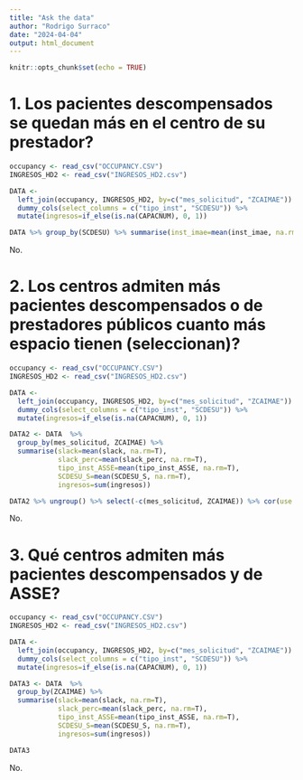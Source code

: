 ```yaml
---
title: "Ask the data"
author: "Rodrigo Surraco"
date: "2024-04-04"
output: html_document
---
```


```r
knitr::opts_chunk$set(echo = TRUE)
```

# 1. Los pacientes descompensados se quedan más en el centro de su prestador?

```r

occupancy <- read_csv("OCCUPANCY.CSV")
INGRESOS_HD2 <- read_csv("INGRESOS_HD2.csv")

DATA <- 
  left_join(occupancy, INGRESOS_HD2, by=c("mes_solicitud", "ZCAIMAE")) %>% 
  dummy_cols(select_columns = c("tipo_inst", "SCDESU")) %>% 
  mutate(ingresos=if_else(is.na(CAPACNUM), 0, 1))

DATA %>% group_by(SCDESU) %>% summarise(inst_imae=mean(inst_imae, na.rm=T))
```

No.

# 2. Los centros admiten más pacientes descompensados o de prestadores públicos cuanto más espacio tienen (seleccionan)?

```r

occupancy <- read_csv("OCCUPANCY.CSV")
INGRESOS_HD2 <- read_csv("INGRESOS_HD2.csv")

DATA <- 
  left_join(occupancy, INGRESOS_HD2, by=c("mes_solicitud", "ZCAIMAE")) %>% 
  dummy_cols(select_columns = c("tipo_inst", "SCDESU")) %>% 
  mutate(ingresos=if_else(is.na(CAPACNUM), 0, 1))

DATA2 <- DATA  %>% 
  group_by(mes_solicitud, ZCAIMAE) %>% 
  summarise(slack=mean(slack, na.rm=T),
            slack_perc=mean(slack_perc, na.rm=T),
            tipo_inst_ASSE=mean(tipo_inst_ASSE, na.rm=T),
            SCDESU_S=mean(SCDESU_S, na.rm=T),
            ingresos=sum(ingresos))

DATA2 %>% ungroup() %>% select(-c(mes_solicitud, ZCAIMAE)) %>% cor(use = "pairwise.complete.obs")
```

No.


# 3. Qué centros admiten más pacientes descompensados y de ASSE?

```r

occupancy <- read_csv("OCCUPANCY.CSV")
INGRESOS_HD2 <- read_csv("INGRESOS_HD2.csv")

DATA <- 
  left_join(occupancy, INGRESOS_HD2, by=c("mes_solicitud", "ZCAIMAE")) %>% 
  dummy_cols(select_columns = c("tipo_inst", "SCDESU")) %>% 
  mutate(ingresos=if_else(is.na(CAPACNUM), 0, 1))

DATA3 <- DATA  %>% 
  group_by(ZCAIMAE) %>% 
  summarise(slack=mean(slack, na.rm=T),
            slack_perc=mean(slack_perc, na.rm=T),
            tipo_inst_ASSE=mean(tipo_inst_ASSE, na.rm=T),
            SCDESU_S=mean(SCDESU_S, na.rm=T),
            ingresos=sum(ingresos))

DATA3
```

No.

